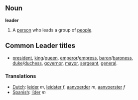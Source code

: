 ==Noun==

'''leader'''

#A [[person]] who leads a group of [[people]].

==Common Leader titles==
*[[president]], [[king]]/[[queen]], [[emperor]]/[[empress]], [[baron]]/[[baroness]], [[duke]]/[[duchess]], [[governor]], [[mayor]], [[sergeant]], [[general]].
===Translations===
*[[Dutch]]: [[leider]] ''m'', [[leidster]] ''f'', [[aanvoerder]] ''m'', [[aanvoerster]] ''f''
*[[Spanish]]: [[líder]] ''m''